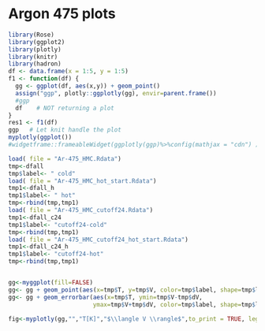 # Argon 475 plots  

```r
library(Rose)
library(ggplot2)
library(plotly)
library(knitr)
library(hadron)
df <- data.frame(x = 1:5, y = 1:5)
f1 <- function(df) {
  gg <- ggplot(df, aes(x,y)) + geom_point()
  assign("ggp", plotly::ggplotly(gg), envir=parent.frame())
  #ggp
  df    # NOT returning a plot
}
res1 <- f1(df)
ggp   # Let knit handle the plot
myplotly(ggplot())
#widgetframe::frameableWidget(ggplotly(ggp)%>%config(mathjax = "cdn") )
```


```r
load( file = "Ar-475_HMC.Rdata")
tmp<-dfall
tmp$label<- " cold"
load( file = "Ar-475_HMC_hot_start.Rdata")
tmp1<-dfall_h
tmp1$label<- " hot"
tmp<-rbind(tmp,tmp1)
load( file = "Ar-475_HMC_cutoff24.Rdata")
tmp1<-dfall_c24
tmp1$label<- "cutoff24-cold"
tmp<-rbind(tmp,tmp1)
load( file = "Ar-475_HMC_cutoff24_hot_start.Rdata")
tmp1<-dfall_c24_h
tmp1$label<- "cutoff24-hot"
tmp<-rbind(tmp,tmp1)


gg<-myggplot(fill=FALSE)
gg<- gg + geom_point(aes(x=tmp$T, y=tmp$V, color=tmp$label, shape=tmp$label))
gg<- gg + geom_errorbar(aes(x=tmp$T, ymin=tmp$V-tmp$dV, 
                        ymax=tmp$V+tmp$dV, color=tmp$label, shape=tmp$label))

fig<-myplotly(gg,"","T[K]","$\\langle V \\rangle$",to_print = TRUE, legend_title = "start")
```


<!-- ```{r, echo=FALSE, results='asis', warning=FALSE} -->

<!-- gg<-myggplot(shape=FALSE,fill=FALSE) -->
<!-- gg<- gg + geom_point(aes(x=dfall$T, y=dfall$K)) -->
<!-- gg<- gg + geom_errorbar(aes(x=dfall$T, ymin=dfall$K-dfall$dK,  -->
<!--                         ymax=dfall$K+dfall$dK)) -->
<!-- fig<-myplotly(gg,"","T[K]","$\\langle K \\rangle$",to_print = TRUE) -->
<!-- ``` -->



<!-- ```{r, echo=FALSE, results='asis', warning=FALSE} -->

<!-- gg<-myggplot(shape=FALSE,fill=FALSE) -->
<!-- gg<- gg + geom_point(aes(x=dfall$T, y=dfall$K+dfall$V)) -->
<!-- gg<- gg + geom_errorbar(aes(x=dfall$T, ymin=dfall$K+dfall$V-dfall$dK-dfall$dV,  -->
<!--                         ymax=dfall$K+dfall$V+dfall$dK+dfall$dV)) -->
<!-- fig<-myplotly(gg,"","T[K]","$\\langle K+V \\rangle$",to_print = TRUE) -->
<!-- ``` -->


<!-- ```{r, echo=FALSE, results='asis', warning=FALSE} -->

<!-- gg<-myggplot(shape=FALSE,fill=FALSE) -->
<!-- gg<- gg + geom_point(aes(x=dfall$T, y=dfall$H)) -->
<!-- gg<- gg + geom_errorbar(aes(x=dfall$T, ymin=dfall$H-dfall$errH,  -->
<!--                         ymax=dfall$H+dfall$errH)) -->
<!-- fig<-myplotly(gg,"","T[K]","$\\beta\\langle H \\rangle$",to_print = TRUE) -->
<!-- ``` -->

